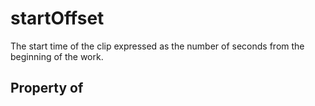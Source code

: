 # startOffset

The start time of the clip expressed as the number of seconds from the beginning of the work.

## Property of



